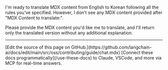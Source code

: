 I'm ready to translate MDX content from English to Korean following all the rules you've specified. However, I don't see any MDX content provided after "MDX Content to translate:". 

Please provide the MDX content you'd like me to translate, and I'll return only the translated version without any additional explanation.

---

<Callout icon="pen-to-square" iconType="regular">
    [Edit the source of this page on GitHub.](https://github.com/langchain-ai/docs/edit/main/src/oss/contributing/guide/chat.mdx)
</Callout>
<Tip icon="terminal" iconType="regular">
    [Connect these docs programmatically](/use-these-docs) to Claude, VSCode, and more via MCP for    real-time answers.
</Tip>
